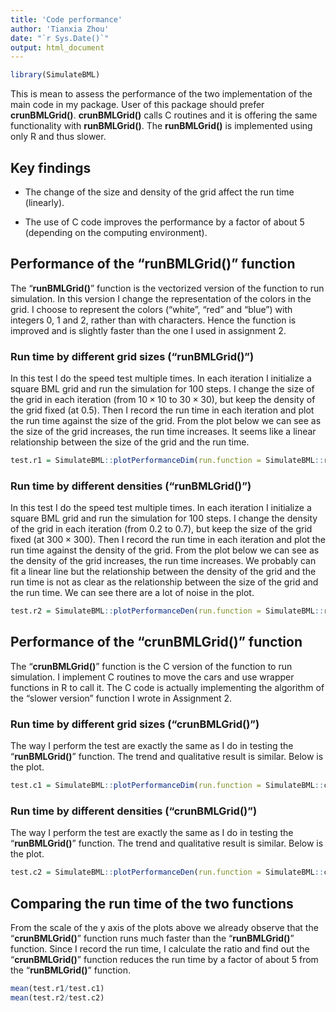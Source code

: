 ```yaml
---
title: 'Code performance'
author: 'Tianxia Zhou'
date: "`r Sys.Date()`"
output: html_document
---
```

```r
library(SimulateBML)
```

This is mean to assess the performance of the two implementation of the main code in my package. User of this package should prefer **crunBMLGrid()**.
**crunBMLGrid()** calls C routines and it is offering the same functionality with **runBMLGrid()**.
The **runBMLGrid()** is implemented using only R and thus slower.

## Key findings

  * The change of the size and density of the grid affect the run time (linearly).

  * The use of C code improves the performance by a factor of about 5 (depending on the computing environment).


## Performance of the "**runBMLGrid()**" function

The "**runBMLGrid()**" function is the vectorized version of the function to run simulation.
In this version I change the representation of the colors in the grid.
I choose to represent the colors ("white", "red" and "blue") with integers 0, 1 and 2, rather than with characters.
Hence the function is improved and is slightly faster than the one I used in assignment 2.

### Run time by different grid sizes ("**runBMLGrid()**")
In this test I do the speed test multiple times.
In each iteration I initialize a square BML grid and run the simulation for 100 steps.
I change the size of the grid in each iteration (from $10 \times 10$ to $30 \times 30$), but keep the density of the grid fixed (at 0.5).
Then I record the run time in each iteration and plot the run time against the size of the grid.
From the plot below we can see as the size of the grid increases, the run time increases.
It seems like a linear relationship between the size of the grid and the run time.

```r
test.r1 = SimulateBML::plotPerformanceDim(run.function = SimulateBML::runBMLGrid)
```

### Run time by different densities ("**runBMLGrid()**")
In this test I do the speed test multiple times.
In each iteration I initialize a square BML grid and run the simulation for 100 steps.
I change the density of the grid in each iteration (from 0.2 to 0.7), but keep the size of the grid fixed (at $300 \times 300$).
Then I record the run time in each iteration and plot the run time against the density of the grid.
From the plot below we can see as the density of the grid increases, the run time increases.
We probably can fit a linear line but the relationship between the density of the grid and the run time is not as clear as the relationship between the size of the grid and the run time.
We can see there are a lot of noise in the plot.

```r
test.r2 = SimulateBML::plotPerformanceDen(run.function = SimulateBML::runBMLGrid)
```

## Performance of the "**crunBMLGrid()**" function
The "**crunBMLGrid()**" function is the C version of the function to run simulation. I implement C routines to move the cars and use wrapper functions in R to call it.
The C code is actually implementing the algorithm of the "slower version" function I wrote in Assignment 2.

### Run time by different grid sizes ("**crunBMLGrid()**")
The way I perform the test are exactly the same as I do in testing the "**runBMLGrid()**" function.
The trend and qualitative result is similar.
Below is the plot.

```r
test.c1 = SimulateBML::plotPerformanceDim(run.function = SimulateBML::crunBMLGrid)
```

### Run time by different densities ("**crunBMLGrid()**")
The way I perform the test are exactly the same as I do in testing the "**runBMLGrid()**" function.
The trend and qualitative result is similar.
Below is the plot.

```r
test.c2 = SimulateBML::plotPerformanceDen(run.function = SimulateBML::crunBMLGrid)
```

## Comparing the run time of the two functions
From the scale of the y axis of the plots above we already observe that the "**crunBMLGrid()**" function runs much faster than the "**runBMLGrid()**" function.
Since I record the run time, I calculate the ratio and find out the "**crunBMLGrid()**" function reduces the run time by a factor of about 5 from the "**runBMLGrid()**" function.

```r
mean(test.r1/test.c1)
mean(test.r2/test.c2)
```

